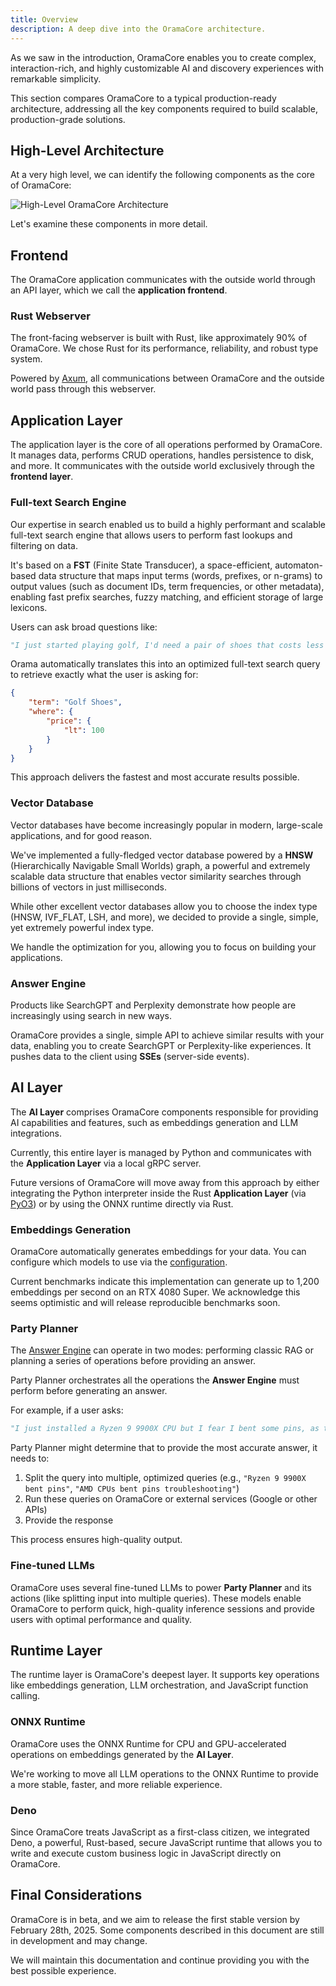 ```yaml
---
title: Overview
description: A deep dive into the OramaCore architecture.
---
```


As we saw in the introduction, OramaCore enables you to create complex, interaction-rich, and highly customizable AI and discovery experiences with remarkable simplicity.

This section compares OramaCore to a typical production-ready architecture, addressing all the key components required to build scalable, production-grade solutions.

## High-Level Architecture

At a very high level, we can identify the following components as the core of OramaCore:

![High-Level OramaCore Architecture](/docs/architecture/high-level.png)

Let's examine these components in more detail.

## Frontend

The OramaCore application communicates with the outside world through an API layer, which we call the **application frontend**.

### Rust Webserver

The front-facing webserver is built with Rust, like approximately 90% of OramaCore. We chose Rust for its performance, reliability, and robust type system.

Powered by [Axum](https://github.com/tokio-rs/axum), all communications between OramaCore and the outside world pass through this webserver.

## Application Layer

The application layer is the core of all operations performed by OramaCore. It manages data, performs CRUD operations, handles persistence to disk, and more. It communicates with the outside world exclusively through the **frontend layer**.

### Full-text Search Engine

Our expertise in search enabled us to build a highly performant and scalable full-text search engine that allows users to perform fast lookups and filtering on data.

It's based on a **FST** (Finite State Transducer), a space-efficient, automaton-based data structure that maps input terms (words, prefixes, or n-grams) to output values (such as document IDs, term frequencies, or other metadata), enabling fast prefix searches, fuzzy matching, and efficient storage of large lexicons.

Users can ask broad questions like:

```python
"I just started playing golf, I'd need a pair of shoes that costs less than $100"
```

Orama automatically translates this into an optimized full-text search query to retrieve exactly what the user is asking for:

```json
{
    "term": "Golf Shoes",
    "where": {
        "price": {
            "lt": 100
        }
    }
}
```

This approach delivers the fastest and most accurate results possible.

### Vector Database

Vector databases have become increasingly popular in modern, large-scale applications, and for good reason.

We've implemented a fully-fledged vector database powered by a **HNSW** (Hierarchically Navigable Small Worlds) graph, a powerful and extremely scalable data structure that enables vector similarity searches through billions of vectors in just milliseconds.

While other excellent vector databases allow you to choose the index type (HNSW, IVF_FLAT, LSH, and more), we decided to provide a single, simple, yet extremely powerful index type.

We handle the optimization for you, allowing you to focus on building your applications.

### Answer Engine

Products like SearchGPT and Perplexity demonstrate how people are increasingly using search in new ways.

OramaCore provides a single, simple API to achieve similar results with your data, enabling you to create SearchGPT or Perplexity-like experiences. It pushes data to the client using **SSEs** (server-side events).

## AI Layer

The **AI Layer** comprises OramaCore components responsible for providing AI capabilities and features, such as embeddings generation and LLM integrations.

Currently, this entire layer is managed by Python and communicates with the **Application Layer** via a local gRPC server.

Future versions of OramaCore will move away from this approach by either integrating the Python interpreter inside the Rust **Application Layer** (via [PyO3](https://github.com/PyO3/pyo3)) or by using the ONNX runtime directly via Rust.

### Embeddings Generation

OramaCore automatically generates embeddings for your data. You can configure which models to use via the [configuration](/docs/oramacore/guide/configuration).

Current benchmarks indicate this implementation can generate up to 1,200 embeddings per second on an RTX 4080 Super. We acknowledge this seems optimistic and will release reproducible benchmarks soon.

### Party Planner

The [Answer Engine](#answer-engine) can operate in two modes: performing classic RAG or planning a series of operations before providing an answer.

Party Planner orchestrates all the operations the **Answer Engine** must perform before generating an answer.

For example, if a user asks:

```python
"I just installed a Ryzen 9 9900X CPU but I fear I bent some pins, as the PC doesn't turn on. What should I do?"
```

Party Planner might determine that to provide the most accurate answer, it needs to:

1. Split the query into multiple, optimized queries (e.g., `"Ryzen 9 9900X bent pins"`, `"AMD CPUs bent pins troubleshooting"`)
2. Run these queries on OramaCore or external services (Google or other APIs)
3. Provide the response

This process ensures high-quality output.

### Fine-tuned LLMs

OramaCore uses several fine-tuned LLMs to power **Party Planner** and its actions (like splitting input into multiple queries). These models enable OramaCore to perform quick, high-quality inference sessions and provide users with optimal performance and quality.

## Runtime Layer

The runtime layer is OramaCore's deepest layer. It supports key operations like embeddings generation, LLM orchestration, and JavaScript function calling.

### ONNX Runtime

OramaCore uses the ONNX Runtime for CPU and GPU-accelerated operations on embeddings generated by the **AI Layer**.

We're working to move all LLM operations to the ONNX Runtime to provide a more stable, faster, and more reliable experience.

### Deno

Since OramaCore treats JavaScript as a first-class citizen, we integrated Deno, a powerful, Rust-based, secure JavaScript runtime that allows you to write and execute custom business logic in JavaScript directly on OramaCore.

## Final Considerations

OramaCore is in beta, and we aim to release the first stable version by February 28th, 2025. Some components described in this document are still in development and may change.

We will maintain this documentation and continue providing you with the best possible experience.